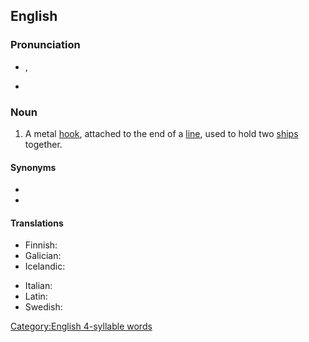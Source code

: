 ==English==

===Pronunciation===
* {{a|GA}} {{enPR|grăpʹ(ə-)lĭng ī'ərn}}, {{IPA|en|/ˈɡɹæp(ə)lɪŋ ˌaɪɚn/}}
* {{hyph|en|grap|pling iron}}

===Noun===
{{en-noun}}

# {{lb|en|nautical}} A metal [[hook]], attached to the end of a [[line]], used to hold two [[ship]]s together.

====Synonyms====
* {{l|en|grappling}}
* {{l|en|grappling hook}}

====Translations====
{{trans-top|metal hook used to hold two ships together}}
* Finnish: {{t|fi|entraushaka}}
* Galician: {{t+|gl|arpeo|m}}
* Icelandic: {{t|is|stafnljár|m}}
{{trans-mid}}
* Italian: {{t|it|raffio|m}}
* Latin: {{t|la|harpagō|m}}
* Swedish: {{t|sv|änterhake|c}}
{{trans-bottom}}

[[Category:English 4-syllable words]]